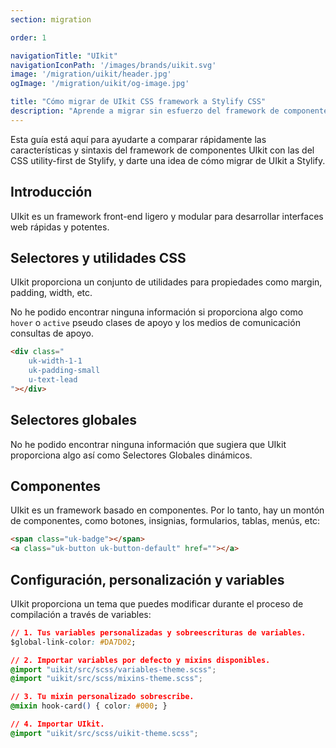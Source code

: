 ```yaml
---
section: migration

order: 1

navigationTitle: "UIkit"
navigationIconPath: '/images/brands/uikit.svg'
image: '/migration/uikit/header.jpg'
ogImage: '/migration/uikit/og-image.jpg'

title: "Cómo migrar de UIkit CSS framework a Stylify CSS"
description: "Aprende a migrar sin esfuerzo del framework de componentes CSS UIkit al CSS utility-first de Stylify y codifica más rápido con menos código."
---
```


Esta guía está aquí para ayudarte a comparar rápidamente las características y sintaxis del framework de componentes UIkit con las del CSS utility-first de Stylify, y darte una idea de cómo migrar de UIkit a Stylify.

<MigrationNote />

## Introducción

UIkit es un framework front-end ligero y modular para desarrollar interfaces web rápidas y potentes.

<MigrationStylifyDescription />

## Selectores y utilidades CSS

<MigrationCodeBlock image="uikit.svg">
<div slot="tool">

UIkit proporciona un conjunto de utilidades para propiedades como margin, padding, width, etc.

No he podido encontrar ninguna información si proporciona algo como `hover` o `active` pseudo clases de apoyo y los medios de comunicación consultas de apoyo.

```html
<div class="
	uk-width-1-1
	uk-padding-small
	u-text-lead
"></div>
```

</div>
<div slot="stylify">

<MigrationStylifySelectors />


</div>
</MigrationCodeBlock>


## Selectores globales

<MigrationCodeBlock image="uikit.svg">
<div slot="tool">

No he podido encontrar ninguna información que sugiera que UIkit proporciona algo así como Selectores Globales dinámicos.

</div>
<div slot="stylify">

<MigrationStylifyCustomSelectors />

</div>
</MigrationCodeBlock>

## Componentes
<MigrationCodeBlock image="uikit.svg">
<div slot="tool">

UIkit es un framework basado en componentes. Por lo tanto, hay un montón de componentes, como botones, insignias, formularios, tablas, menús, etc:

```html
<span class="uk-badge"></span>
<a class="uk-button uk-button-default" href=""></a>
```

</div>
<div slot="stylify">

<MigrationStylifyComponents />

</div>
</MigrationCodeBlock>

## Configuración, personalización y variables
<MigrationCodeBlock image="uikit.svg">
<div slot="tool">

UIkit proporciona un tema que puedes modificar durante el proceso de compilación a través de variables:

```css
// 1. Tus variables personalizadas y sobreescrituras de variables.
$global-link-color: #DA7D02;

// 2. Importar variables por defecto y mixins disponibles.
@import "uikit/src/scss/variables-theme.scss";
@import "uikit/src/scss/mixins-theme.scss";

// 3. Tu mixin personalizado sobrescribe.
@mixin hook-card() { color: #000; }

// 4. Importar UIkit.
@import "uikit/src/scss/uikit-theme.scss";
```

</div>
<div slot="stylify">

<MigrationStylifyVariables />
</div>
</MigrationCodeBlock>

<MigrationPageFooter />
